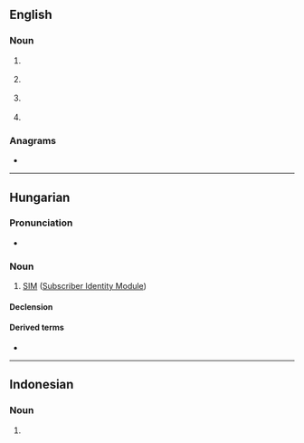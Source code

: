 {{also|sim|Sim|sím|šim|šīm}}
==English==

===Noun===
{{head|en|noun}}

# {{lb|en|computing}} {{acronym of|en|[[simulation|Simulation]]|nocap=1}}
# {{lb|en|marketing}} {{acronym of|en|[[Social Influence Marketing]]|nocap=1}}
# {{lb|en|telecommunication}} {{acronym of|en|[[Subscriber Identity Module]]|nocap=1}}
# {{lb|en|microscopy}} {{acronym of|en|[[Scanning ion microscope]]|nocap=1}}

===Anagrams===
* {{anagrams|en|a=ims|-ism|IMS|IMs|ISM|MIS|MSI|ism|mis-}}

----

==Hungarian==

===Pronunciation===
* {{hu-IPA|szim}}

===Noun===
{{hu-noun|-ek}}

# [[SIM#English|SIM]] ([[Subscriber Identity Module]])

====Declension====
{{hu-infl-nom|SIM-e|e|v=m}}{{hu-pos-etek|SIM-|j|jei}}

====Derived terms====
* {{l|hu|SIM-kártya}}

----

==Indonesian==
{{wikipedia|lang=id}}

===Noun===
{{id-noun}}

# {{acronym of|id|[[surat izin mengemudi]]}}